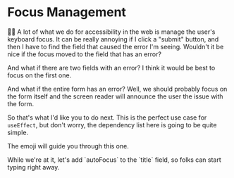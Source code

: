 # Focus Management

<EpicVideo url="https://www.epicweb.dev/workshops/professional-web-forms/accessibility/focus-management-for-better-user-experience" />

👨‍💼 A lot of what we do for accessibility in the web is manage the user's
keyboard focus. It can be really annoying if I click a "submit" button, and then
I have to find the field that caused the error I'm seeing. Wouldn't it be nice
if the focus moved to the field that has an error?

And what if there are two fields with an error? I think it would be best to
focus on the first one.

And what if the entire form has an error? Well, we should probably focus on the
form itself and the screen reader will announce the user the issue with the
form.

So that's what I'd like you to do next. This is the perfect use case for
`useEffect`, but don't worry, the dependency list here is going to be quite
simple.

The emoji will guide you through this one.

<callout-info>
	While we're at it, let's add `autoFocus` to the `title` field, so folks can
	start typing right away.
</callout-info>
